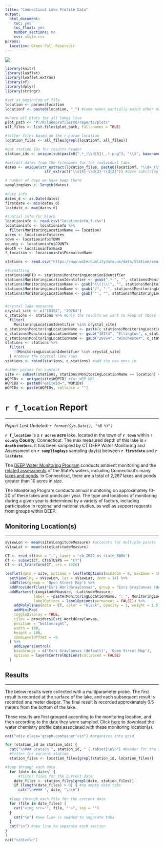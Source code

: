 ```yaml
---
title: "Connecticut Lake Profile Data"
output:
  html_document:
    toc: yes
    toc_float: yes
    number_sections: no
    css: style.css
params:
  location: Green Fall Reservoir
---
```

<div class = "section">

[![](header_logo.png)](https://portal.ct.gov/deep/water/inland-water-monitoring/water-quality-monitoring-program)

```r

library(knitr)
library(leaflet)
library(leaflet.extras)
library(sf)
library(dplyr)
library(stringr)

#set at beginning of file
location <- params$location
locationf <- paste0(location, "_") #some names partially match other names

#where all plots for all lakes live
plot_path <- "P:/R/lakeprofilermd/reports/plots"
all_files <- list.files(plot_path, full.names = TRUE)

#filter files based on the r param location
location_files <- all_files[grepl(locationf, all_files)]

#get station IDs for results header
station_ids <- unique(sub(paste0(".*_(\\d{5})_.*.png"), "\\1", basename(location_files)))

#extract dates from the filenames for the individual tabs
dates <- unique(str_extract(location_files, paste0(locationf, "\\d+_(\\d{4}-\\d{2}-\\d{2})_")) %>%
                  str_extract("\\d{4}-\\d{2}-\\d{2}")) #date substring

# number of days we have been there
samplingdays <- length(dates)
                       
#date info
dates_d <- as.Date(dates)
firstdate <- min(dates_d)
lastdate <- max(dates_d)

#spatial info for blurb
locationinfo <- read.csv("locationinfo_f.csv")
locationinfo <- locationinfo %>%
  filter(MonitoringLocationName == location)
acres <- locationinfo$acres
town <- locationinfo$TOWN
county <- locationinfo$COUNTY
depth <- locationinfo$maxD
f_location <- locationinfo$FormattedName

stations <- read.csv("https://www.waterqualitydata.us/data/Station/search?organization=CT_DEP01_WQX&project=lakesABM&project=lakesNLA&mimeType=csv&zip=no&providers=NWIS&providers=STORET")

#formatting
stations$WQPID <- stations$MonitoringLocationIdentifier
stations$MonitoringLocationIdentifier <- gsub(".*-", "", stations$MonitoringLocationIdentifier)
stations$MonitoringLocationName <- gsub("\\(|\\)", "", stations$MonitoringLocationName) 
stations$MonitoringLocationName <- gsub("/", "-", stations$MonitoringLocationName) 
stations$MonitoringLocationName <- gsub('"', "", stations$MonitoringLocationName) 


#crystal lake nonsense
crystal_site <- c("18154", "20764")
c_stations <- stations %>% #only the results we want to keep at those times and locations
  filter(
    MonitoringLocationIdentifier %in% crystal_site)
c_stations$MonitoringLocationName <- paste(c_stations$MonitoringLocationName, c_stations$MonitoringLocationIdentifier, sep = " " )
c_stations$MonitoringLocationName <- gsub("18154", "Ellington", c_stations$MonitoringLocationName)
c_stations$MonitoringLocationName <- gsub("20764", "Winchester", c_stations$MonitoringLocationName)
stations <- stations %>% 
  filter(
    !(MonitoringLocationIdentifier %in% crystal_site)
  ) #remove the crystal lake rows
stations <- rbind(stations, c_stations) #add the new ones in

#other params for content
site <- subset(stations, stations$MonitoringLocationName == location) #for map
WQPIDs <- unique(site$WQPID) #for WQP URL
WQPIDs <- paste0("&siteid=", WQPIDs)
WQPIDs <- paste(WQPIDs, collapse = "")

```

# `r f_location` Report
<hr>

<i>Report Last Updated: `r format(Sys.Date(), '%B %Y')`</i>

<b>`r f_location`</b> is a <b>`r acres` acre</b> lake, located in the town of <b>`r town`</b> within <b>`r county` County</b>, Connecticut. The max measured depth of this lake is <b>`r depth` meters</b>. It has been sampled by CT DEEP Water Monitoring and Assessment on <b>`r samplingdays`</b> sampling day(s) between <b>`r firstdate`</b> and <b>`r lastdate`</b>.

The <a href ="https://portal.ct.gov/deep/water/inland-water-monitoring/water-quality-monitoring-program">DEEP Water Monitoring Program</a> conducts ambient monitoring and the <a href = "https://portal.ct.gov/deep/water/water-quality/water-quality-305b-report-to-congress">related assessments</a> of the State’s waters, including Connecticut's many <a href = "https://portal.ct.gov/deep/water/inland-water-monitoring/lake-water-quality-monitoring">lakes and ponds</a>.  In Connecticut, there are a total of 2,267 lakes and ponds greater than 10 acres in size. 

The Monitoring Program conducts annual monitoring on approximately 10-20 of these lakes and ponds per year.  The type and locations of monitoring during a given year is determined by a variety of factors, including participation in regional and national studies, as well as support requests from groups within DEEP.

## Monitoring Location(s)
<hr>
```r

sViewLon <- mean(site$LongitudeMeasure) #accounts for multiple points
sViewLat <- mean(site$LatitudeMeasure)

CT <- read_sf(dsn = ".", layer = "cb_2022_us_state_500k")
CT <- subset(CT, CT$STUSPS == "CT")
CT <- st_transform(CT, crs = 4326)

leaflet(data = site, options = leafletOptions(minZoom = 8, maxZoom = 18)) %>%
  setView(lng = sViewLon, lat = sViewLat, zoom = 14) %>%
  addTiles(group = 'Open Street Map') %>%
  addProviderTiles("Esri.WorldGrayCanvas", group = "Esri GrayCanvas (default)") %>%
  addMarkers(~LongitudeMeasure, ~LatitudeMeasure, 
             label = ~paste(MonitoringLocationName, ": ", MonitoringLocationIdentifier, sep = ""),
             labelOptions = labelOptions(permanent = FALSE)) %>%
    addPolylines(data = CT, color = "black", opacity = 1, weight = 1.5) %>%
    addMiniMap(
    toggleDisplay = TRUE,  
    tiles = providers$Esri.WorldGrayCanvas,
    position = "bottomright",  
    width = 180,  
    height = 180,  
    zoomLevelOffset = -6  
  ) %>%
    addLayersControl(
    baseGroups = c('Esri GrayCanvas (default)', 'Open Street Map'),
    options = layersControlOptions(collapsed = FALSE)
  )


```

## Results
<hr>
The below results were collected with a multiparameter probe. The first result is recorded at the surface of the lake, and each subsequent result is recorded one meter deeper. The final result is recorded approximately 0.5 meters from the bottom of the lake.

These results are first grouped according to the monitoring location, and then according to the date they were sampled. Click <a href = "https://www.waterqualitydata.us/data/Result/search?organization=CT_DEP01_WQX&project=lakesABM&project=lakesNLA`r WQPIDs`&mimeType=csv&zip=no&dataProfile=resultPhysChem&providers=NWIS&providers=STORET">here</a> to download the water chemistry profile data associated with these monitoring location(s).


```r

cat("<div class='graph-container'>\n") #organizes into grid

for (station_id in station_ids) {
  cat("\n### Station ", station_id, " {.tabset}\n\n") #header for the station
  #filter for current station
  station_files <- location_files[grepl(station_id, location_files)]

#loop through each date
  for (date in dates) {
      #filter files for the current date
    date_files <- station_files[grepl(date, station_files)]
    if (length(date_files) > 0) { #no empty date tabs
      cat("\n#### ", date, "\n\n") 
  
  #loop through each file for the current date
  for (file in date_files) {
    cat("<img src='", file, "'>", sep = "")
  }
    cat("\n") #new line is needed to separate tabs
  }  
  cat("\n") #new line to separate each section
}
}
cat("</div>\n")
```
</div>
